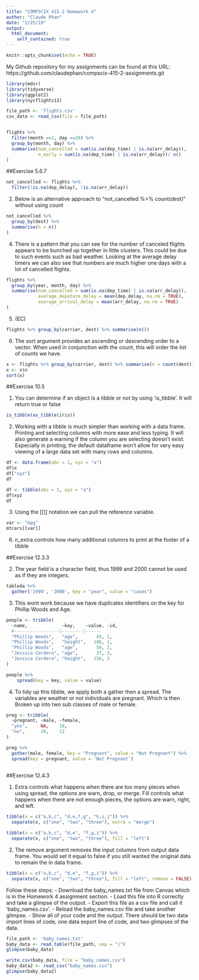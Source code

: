 ```yaml
---
title: "COMPSCIX 415.2 Homework 4"
author: "Claude Phan"
date: "2/25/19"
output:
  html_document:
    self_contained: true
---
```


```r
knitr::opts_chunk$set(echo = TRUE)
```

My Github repository for my assignments can be found at this URL: https://github.com/claudephan/compscix-415-2-assignments.git

```r
library(mdsr)
library(tidyverse)
library(ggplot2)
library(nycflights13)
```

```r
file_path <- 'flights.csv'
csv_data <- read_csv(file = file_path)
```

```r

```



```r
flights %>%
  filter(month ==2, day ==20) %>%
  group_by(month, day) %>%
  summarise(num_cancelled = sum(is.na(dep_time) | is.na(arr_delay)),
            n_early = sum(is.na(dep_time) | is.na(arr_delay))/ n()
)
```

##Exercise 5.6.7

```r
not_cancelled <- flights %>% 
  filter(!is.na(dep_delay), !is.na(arr_delay))
```



2. Below is an alternative approach to "not_cancelled %>% count(dest)" without using count

```r
not_cancelled %>%
  group_by(dest) %>%
  summarise(n = n()
)
```


4. There is a pattern that you can see for the number of canceled flights appears to be bunched up together in little clusters. This could be due to such events such as bad weather. Looking at the average delay timers we can also see that numbers are much higher one days with a lot of cancelled flights.

```r
flights %>%
  group_by(year, month, day) %>%
  summarise(num_cancelled = sum(is.na(dep_time) | is.na(arr_delay)),
            average_depature_delay = mean(dep_delay, na.rm = TRUE),
            average_arrival_delay = mean(arr_delay, na.rm = TRUE)
)
```




5. (EC)

```r
flights %>% group_by(carrier, dest) %>% summarise(n())
```



6. The sort argument provides an ascending or descending order to a vector. When used in conjunction with the count, this will order the list of counts we have.

```r
x <- flights %>% group_by(carrier, dest) %>% summarise(n = count(dest))
x <- x$n
sort(x)
```


##Exercise 10.5

1. You can determine if an object is a tibble or not by using 'is_tibble'. It will return true or false


```r
is_tibble(as_tibble(iris))
```


2. Working with a tibble is much simpler than working with a data frame. Printing and selecting columns with more ease and less typing. It will also generate a warning if the column you are selecting doesn't exist. Especially in printing, the default dataframe won't allow for very easy viewing of a large data set with many rows and columns.

```r
df <- data.frame(abc = 1, xyz = "a")
df$x
df["xyz"]
df
```

```r
df <- tibble(abc = 1, xyz = "a")
df$xyz
df
```


3. Using the [[]] notation we can pull the reference variable. 

```r
var <- "mpg"
mtcars[[var]]
```


6. n_extra controls how many additional columns to print at the footer of a tibble


##Exercise 12.3.3

2. The year field is a character field, thus 1999 and 2000 cannot be used as if they are integers.

```r
table4a %>% 
  gather('1999', '2000', key = "year", value = "cases")
```



3. This wont work because we have duplicates identifiers on the key for Phillip Woods and Age. 


```r
people <- tribble(
  ~name,             ~key,    ~value, ~id,
  #-----------------|--------|------
  "Phillip Woods",   "age",       45, 1,
  "Phillip Woods",   "height",   186, 1,
  "Phillip Woods",   "age",       50, 2,
  "Jessica Cordero", "age",       37, 3,
  "Jessica Cordero", "height",   156, 3
)

people %>%
    spread(key = key, value = value)
```




4. To tidy up this tibble, we apply both a gather then a spread. The variables are weather or not individuals are pregnant. Which is then Broken up into two sub classes of male or female.

```r
preg <- tribble(
  ~pregnant, ~male, ~female,
  "yes",     NA,    10,
  "no",      20,    12
)
```

```r
preg %>% 
  gather(male, female, key = "Pregnant", value = "Not Pregnant") %>%
  spread(key = pregnant, value = 'Not Pregnant')
  
```


##Exercise 12.4.3

1. Extra controls what happens when there are too many pieces when using spread, the options are warn, drop, or merge. Fill controls what happens when there are not enough pieces, the options are warn, right, and left.



```r
tibble(x = c("a,b,c", "d,e,f,g", "h,i,j")) %>% 
  separate(x, c("one", "two", "three"), extra = "merge")
```

```r
tibble(x = c("a,b,c", "d,e", "f,g,i")) %>% 
  separate(x, c("one", "two", "three"), fill = "left")
```


2. The remove argument removes the input columns from output data frame. You would set it equal to false if you still wanted the original data to remain the in data frame.


```r
tibble(x = c("a,b,c", "d,e", "f,g,i")) %>% 
  separate(x, c("one", "two", "three"), fill = "left", remove = FALSE)
```




Follow these steps:
- Download the baby_names.txt file from Canvas which is in the Homework 4 assignment section.
- Load this file into R correctly and take a glimpse of the output.
- Export this file as a csv file and call it ‘baby_names.csv’.
- Reload the baby_names.csv file and take another glimpse.
- Show all of your code and the output. There should be two data import lines of code, one data export
line of code, and two glimpses of the data.


```r
file_path <- 'baby_names.txt'
baby_data <- read.table(file_path, sep = "|")
glimpse(baby_data)
```

```r
write.csv(baby_data, file = "baby_names.csv")
baby_data2 <- read_csv("baby_names.csv")
glimpse(baby_data2)
```

